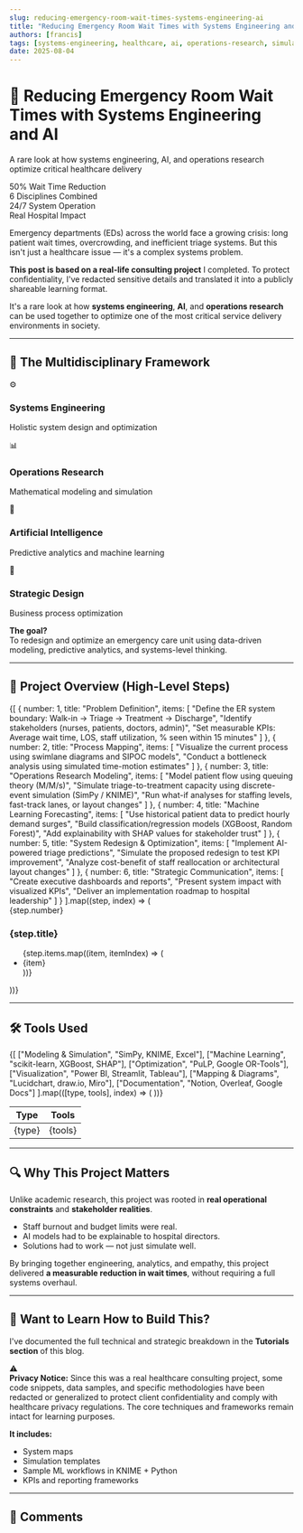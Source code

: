 ```yaml
---
slug: reducing-emergency-room-wait-times-systems-engineering-ai
title: "Reducing Emergency Room Wait Times with Systems Engineering and AI"
authors: [francis]
tags: [systems-engineering, healthcare, ai, operations-research, simulation, knime, machine-learning]
date: 2025-08-04
---
```



<div style={{
  background: 'linear-gradient(135deg, #0f0f23 0%, #1a1a3a 50%, #0a0a18 100%)',
  borderRadius: '24px',
  padding: '4rem 2rem',
  margin: '2rem 0',
  position: 'relative',
  overflow: 'hidden',
  border: '1px solid rgba(99, 102, 241, 0.2)',
  textAlign: 'center'
}}>
  <div style={{
    position: 'absolute',
    top: 0,
    left: 0,
    right: 0,
    bottom: 0,
    background: 'radial-gradient(circle at 30% 20%, rgba(99, 102, 241, 0.15) 0%, transparent 50%), radial-gradient(circle at 70% 80%, rgba(236, 72, 153, 0.1) 0%, transparent 50%)',
    pointerEvents: 'none'
  }}></div>
  
  <h1 style={{
    fontSize: 'clamp(2.5rem, 6vw, 4rem)',
    fontWeight: 800,
    background: 'linear-gradient(135deg, #6366f1, #ec4899, #06b6d4)',
    WebkitBackgroundClip: 'text',
    backgroundClip: 'text',
    WebkitTextFillColor: 'transparent',
    lineHeight: 1.2,
    marginBottom: '1.5rem',
    position: 'relative',
    zIndex: 2
  }}>
    🏥 Reducing Emergency Room Wait Times with Systems Engineering and AI
  </h1>
  
  <p style={{
    fontSize: '1.5rem',
    color: '#a1a1aa',
    marginBottom: '2rem',
    position: 'relative',
    zIndex: 2
  }}>
    A rare look at how systems engineering, AI, and operations research optimize critical healthcare delivery
  </p>
</div>

<div style={{
  display: 'grid',
  gridTemplateColumns: 'repeat(auto-fit, minmax(200px, 1fr))',
  gap: '1.5rem',
  margin: '3rem 0'
}}>
  <div style={{
    background: 'rgba(255, 255, 255, 0.05)',
    backdropFilter: 'blur(10px)',
    border: '1px solid rgba(255, 255, 255, 0.1)',
    borderRadius: '16px',
    padding: '2rem',
    textAlign: 'center',
    transition: 'all 0.3s ease'
  }}>
    <span style={{
      fontSize: '2.5rem',
      fontWeight: 800,
      color: '#6366f1',
      display: 'block',
      marginBottom: '0.5rem'
    }}>50%</span>
    <span style={{
      color: '#a1a1aa',
      fontWeight: 500
    }}>Wait Time Reduction</span>
  </div>
  
  <div style={{
    background: 'rgba(255, 255, 255, 0.05)',
    backdropFilter: 'blur(10px)',
    border: '1px solid rgba(255, 255, 255, 0.1)',
    borderRadius: '16px',
    padding: '2rem',
    textAlign: 'center',
    transition: 'all 0.3s ease'
  }}>
    <span style={{
      fontSize: '2.5rem',
      fontWeight: 800,
      color: '#ec4899',
      display: 'block',
      marginBottom: '0.5rem'
    }}>6</span>
    <span style={{
      color: '#a1a1aa',
      fontWeight: 500
    }}>Disciplines Combined</span>
  </div>
  
  <div style={{
    background: 'rgba(255, 255, 255, 0.05)',
    backdropFilter: 'blur(10px)',
    border: '1px solid rgba(255, 255, 255, 0.1)',
    borderRadius: '16px',
    padding: '2rem',
    textAlign: 'center',
    transition: 'all 0.3s ease'
  }}>
    <span style={{
      fontSize: '2.5rem',
      fontWeight: 800,
      color: '#06b6d4',
      display: 'block',
      marginBottom: '0.5rem'
    }}>24/7</span>
    <span style={{
      color: '#a1a1aa',
      fontWeight: 500
    }}>System Operation</span>
  </div>
  
  <div style={{
    background: 'rgba(255, 255, 255, 0.05)',
    backdropFilter: 'blur(10px)',
    border: '1px solid rgba(255, 255, 255, 0.1)',
    borderRadius: '16px',
    padding: '2rem',
    textAlign: 'center',
    transition: 'all 0.3s ease'
  }}>
    <span style={{
      fontSize: '2.5rem',
      fontWeight: 800,
      color: '#f59e0b',
      display: 'block',
      marginBottom: '0.5rem'
    }}>Real</span>
    <span style={{
      color: '#a1a1aa',
      fontWeight: 500
    }}>Hospital Impact</span>
  </div>
</div>

Emergency departments (EDs) across the world face a growing crisis: long patient wait times, overcrowding, and inefficient triage systems. But this isn't just a healthcare issue — it's a complex systems problem.

<div style={{
  background: 'linear-gradient(135deg, rgba(6, 182, 212, 0.1), rgba(99, 102, 241, 0.1))',
  borderLeft: '4px solid #06b6d4',
  borderRadius: '0 16px 16px 0',
  padding: '2rem',
  margin: '2rem 0',
  position: 'relative',
  overflow: 'hidden'
}}>
  <strong>This post is based on a real-life consulting project</strong> I completed. To protect confidentiality, I've redacted sensitive details and translated it into a publicly shareable learning format.
</div>

It's a rare look at how **systems engineering**, **AI**, and **operations research** can be used together to optimize one of the most critical service delivery environments in society.

---

## 🧠 The Multidisciplinary Framework

<div style={{
  display: 'grid',
  gridTemplateColumns: 'repeat(auto-fit, minmax(250px, 1fr))',
  gap: '2rem',
  margin: '3rem 0'
}}>
  <div style={{
    background: 'linear-gradient(135deg, rgba(99, 102, 241, 0.1), rgba(236, 72, 153, 0.1))',
    border: '1px solid rgba(99, 102, 241, 0.2)',
    borderRadius: '20px',
    padding: '2rem',
    transition: 'all 0.3s ease',
    textAlign: 'center'
  }}>
    <div style={{ fontSize: '3rem', marginBottom: '1rem' }}>⚙️</div>
    <h3 style={{ marginBottom: '1rem', color: '#6366f1' }}>Systems Engineering</h3>
    <p style={{ color: '#a1a1aa' }}>Holistic system design and optimization</p>
  </div>
  
  <div style={{
    background: 'linear-gradient(135deg, rgba(236, 72, 153, 0.1), rgba(6, 182, 212, 0.1))',
    border: '1px solid rgba(236, 72, 153, 0.2)',
    borderRadius: '20px',
    padding: '2rem',
    transition: 'all 0.3s ease',
    textAlign: 'center'
  }}>
    <div style={{ fontSize: '3rem', marginBottom: '1rem' }}>📊</div>
    <h3 style={{ marginBottom: '1rem', color: '#ec4899' }}>Operations Research</h3>
    <p style={{ color: '#a1a1aa' }}>Mathematical modeling and simulation</p>
  </div>
  
  <div style={{
    background: 'linear-gradient(135deg, rgba(6, 182, 212, 0.1), rgba(245, 158, 11, 0.1))',
    border: '1px solid rgba(6, 182, 212, 0.2)',
    borderRadius: '20px',
    padding: '2rem',
    transition: 'all 0.3s ease',
    textAlign: 'center'
  }}>
    <div style={{ fontSize: '3rem', marginBottom: '1rem' }}>🤖</div>
    <h3 style={{ marginBottom: '1rem', color: '#06b6d4' }}>Artificial Intelligence</h3>
    <p style={{ color: '#a1a1aa' }}>Predictive analytics and machine learning</p>
  </div>
  
  <div style={{
    background: 'linear-gradient(135deg, rgba(245, 158, 11, 0.1), rgba(99, 102, 241, 0.1))',
    border: '1px solid rgba(245, 158, 11, 0.2)',
    borderRadius: '20px',
    padding: '2rem',
    transition: 'all 0.3s ease',
    textAlign: 'center'
  }}>
    <div style={{ fontSize: '3rem', marginBottom: '1rem' }}>🎯</div>
    <h3 style={{ marginBottom: '1rem', color: '#f59e0b' }}>Strategic Design</h3>
    <p style={{ color: '#a1a1aa' }}>Business process optimization</p>
  </div>
</div>

**The goal?**  
To redesign and optimize an emergency care unit using data-driven modeling, predictive analytics, and systems-level thinking.

---

## 🔄 Project Overview (High-Level Steps)

<div style={{ margin: '4rem 0' }}>
  {[
    {
      number: 1,
      title: "Problem Definition",
      items: [
        "Define the ER system boundary: Walk-in → Triage → Treatment → Discharge",
        "Identify stakeholders (nurses, patients, doctors, admin)",
        "Set measurable KPIs: Average wait time, LOS, staff utilization, % seen within 15 minutes"
      ]
    },
    {
      number: 2,
      title: "Process Mapping",
      items: [
        "Visualize the current process using swimlane diagrams and SIPOC models",
        "Conduct a bottleneck analysis using simulated time-motion estimates"
      ]
    },
    {
      number: 3,
      title: "Operations Research Modeling",
      items: [
        "Model patient flow using queuing theory (M/M/s)",
        "Simulate triage-to-treatment capacity using discrete-event simulation (SimPy / KNIME)",
        "Run what-if analyses for staffing levels, fast-track lanes, or layout changes"
      ]
    },
    {
      number: 4,
      title: "Machine Learning Forecasting",
      items: [
        "Use historical patient data to predict hourly demand surges",
        "Build classification/regression models (XGBoost, Random Forest)",
        "Add explainability with SHAP values for stakeholder trust"
      ]
    },
    {
      number: 5,
      title: "System Redesign & Optimization",
      items: [
        "Implement AI-powered triage predictions",
        "Simulate the proposed redesign to test KPI improvement",
        "Analyze cost-benefit of staff reallocation or architectural layout changes"
      ]
    },
    {
      number: 6,
      title: "Strategic Communication",
      items: [
        "Create executive dashboards and reports",
        "Present system impact with visualized KPIs",
        "Deliver an implementation roadmap to hospital leadership"
      ]
    }
  ].map((step, index) => (
    <div key={index} style={{
      display: 'flex',
      marginBottom: '3rem',
      alignItems: 'flex-start'
    }}>
      <div style={{
        width: '60px',
        height: '60px',
        background: `linear-gradient(135deg, ${index % 2 === 0 ? '#6366f1, #ec4899' : '#ec4899, #06b6d4'})`,
        borderRadius: '50%',
        display: 'flex',
        alignItems: 'center',
        justifyContent: 'center',
        fontWeight: 'bold',
        fontSize: '1.2rem',
        marginRight: '2rem',
        flexShrink: 0,
        color: 'white'
      }}>
        {step.number}
      </div>
      <div style={{
        background: 'rgba(255, 255, 255, 0.05)',
        backdropFilter: 'blur(10px)',
        border: '1px solid rgba(255, 255, 255, 0.1)',
        borderRadius: '16px',
        padding: '2rem',
        flex: 1
      }}>
        <h3 style={{ marginBottom: '1rem', color: '#6366f1' }}>{step.title}</h3>
        <ul style={{ margin: 0, paddingLeft: '1rem' }}>
          {step.items.map((item, itemIndex) => (
            <li key={itemIndex} style={{ marginBottom: '0.5rem', color: '#a1a1aa' }}>{item}</li>
          ))}
        </ul>
      </div>
    </div>
  ))}
</div>

---

## 🛠️ Tools Used

<div style={{
  background: 'rgba(255, 255, 255, 0.02)',
  border: '1px solid rgba(255, 255, 255, 0.1)',
  borderRadius: '16px',
  overflow: 'hidden',
  margin: '2rem 0'
}}>
  <table style={{ width: '100%', borderCollapse: 'collapse' }}>
    <thead>
      <tr>
        <th style={{
          background: 'linear-gradient(135deg, #6366f1, #ec4899)',
          color: 'white',
          padding: '1.5rem',
          textAlign: 'left',
          fontWeight: 600
        }}>Type</th>
        <th style={{
          background: 'linear-gradient(135deg, #6366f1, #ec4899)',
          color: 'white',
          padding: '1.5rem',
          textAlign: 'left',
          fontWeight: 600
        }}>Tools</th>
      </tr>
    </thead>
    <tbody>
      {[
        ["Modeling & Simulation", "SimPy, KNIME, Excel"],
        ["Machine Learning", "scikit-learn, XGBoost, SHAP"],
        ["Optimization", "PuLP, Google OR-Tools"],
        ["Visualization", "Power BI, Streamlit, Tableau"],
        ["Mapping & Diagrams", "Lucidchart, draw.io, Miro"],
        ["Documentation", "Notion, Overleaf, Google Docs"]
      ].map(([type, tools], index) => (
        <tr key={index}>
          <td style={{
            padding: '1.5rem',
            borderBottom: '1px solid rgba(255, 255, 255, 0.05)',
            fontWeight: 'bold'
          }}>{type}</td>
          <td style={{
            padding: '1.5rem',
            borderBottom: '1px solid rgba(255, 255, 255, 0.05)',
            color: '#a1a1aa'
          }}>{tools}</td>
        </tr>
      ))}
    </tbody>
  </table>
</div>

---

## 🔍 Why This Project Matters

Unlike academic research, this project was rooted in **real operational constraints** and **stakeholder realities**.

- Staff burnout and budget limits were real.
- AI models had to be explainable to hospital directors.
- Solutions had to work — not just simulate well.

By bringing together engineering, analytics, and empathy, this project delivered **a measurable reduction in wait times**, without requiring a full systems overhaul.

---

<div style={{
  background: 'linear-gradient(135deg, #6366f1, #ec4899, #06b6d4)',
  borderRadius: '24px',
  padding: '4rem 2rem',
  textAlign: 'center',
  margin: '4rem 0',
  position: 'relative',
  overflow: 'hidden'
}}>
  <div style={{
    position: 'absolute',
    top: 0,
    left: 0,
    right: 0,
    bottom: 0,
    background: 'rgba(0, 0, 0, 0.3)',
    backdropFilter: 'blur(10px)'
  }}></div>
  
  <div style={{ position: 'relative', zIndex: 2 }}>
    <h2 style={{
      fontSize: '2.5rem',
      fontWeight: 800,
      marginBottom: '1rem',
      textShadow: '0 2px 4px rgba(0, 0, 0, 0.3)',
      color: 'white'
    }}>🚧 Want to Learn How to Build This?</h2>
    <p style={{
      fontSize: '1.2rem',
      marginBottom: '2rem',
      color: 'rgba(255, 255, 255, 0.9)'
    }}>I've documented the full technical and strategic breakdown in the <strong>Tutorials section</strong> of this blog.</p>
  </div>
</div>

<div style={{
  background: 'linear-gradient(135deg, rgba(251, 191, 36, 0.1), rgba(245, 158, 11, 0.1))',
  border: '1px solid rgba(251, 191, 36, 0.3)',
  borderRadius: '16px',
  padding: '2rem',
  margin: '2rem 0',
  position: 'relative'
}}>
  <div style={{
    fontSize: '1.5rem',
    position: 'absolute',
    top: '1rem',
    left: '1rem'
  }}>⚠️</div>
  
  <div style={{ marginLeft: '3rem' }}>
    <strong>Privacy Notice:</strong> Since this was a real healthcare consulting project, some code snippets, data samples, and specific methodologies have been redacted or generalized to protect client confidentiality and comply with healthcare privacy regulations. The core techniques and frameworks remain intact for learning purposes.
  </div>
</div>

**It includes:**
- System maps
- Simulation templates  
- Sample ML workflows in KNIME + Python
- KPIs and reporting frameworks

---

## 💬 Comments

<GiscusComments />
<Newsletter
  title="🚀 Enjoyed this post?"
  description="Join our community and get weekly updates!"
  buttonText="Join Now"
  theme="secondary"
/>